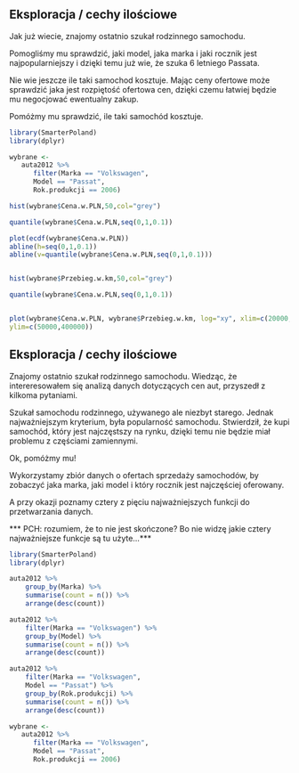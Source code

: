 Eksploracja / cechy ilościowe
-----------------------------

Jak już wiecie, znajomy ostatnio szukał rodzinnego samochodu.

Pomogliśmy mu sprawdzić, jaki model, jaka marka i jaki rocznik jest najpopularniejszy
i dzięki temu już wie, że szuka 6 letniego Passata.

Nie wie jeszcze ile taki samochod kosztuje.
Mając ceny ofertowe może sprawdzić jaka jest rozpiętość ofertowa cen, dzięki czemu łatwiej będzie mu negocjować ewentualny zakup.

Pomóżmy mu sprawdzić, ile taki samochód kosztuje.

```r
library(SmarterPoland)
library(dplyr)

wybrane <-
   auta2012 %>% 
      filter(Marka == "Volkswagen",
      Model == "Passat",
      Rok.produkcji == 2006)

hist(wybrane$Cena.w.PLN,50,col="grey")

quantile(wybrane$Cena.w.PLN,seq(0,1,0.1))

plot(ecdf(wybrane$Cena.w.PLN))
abline(h=seq(0,1,0.1))
abline(v=quantile(wybrane$Cena.w.PLN,seq(0,1,0.1)))


hist(wybrane$Przebieg.w.km,50,col="grey")

quantile(wybrane$Cena.w.PLN,seq(0,1,0.1))


plot(wybrane$Cena.w.PLN, wybrane$Przebieg.w.km, log="xy", xlim=c(20000,70000),
ylim=c(50000,400000))

```




Eksploracja / cechy ilościowe
-----------------------------

Znajomy ostatnio szukał rodzinnego samochodu.
Wiedząc, że intereresowałem się analizą danych dotyczących cen aut, przyszedł z kilkoma pytaniami.

Szukał samochodu rodzinnego, używanego ale niezbyt starego.
Jednak najważniejszym kryterium, była popularność samochodu.
Stwierdził, że kupi samochód, który jest najczęstszy na rynku, dzięki temu nie będzie miał problemu z częściami zamiennymi.

Ok, pomóżmy mu!

Wykorzystamy zbiór danych o ofertach sprzedaży samochodów, by zobaczyć jaka marka, jaki model i który rocznik jest najczęściej oferowany.

A przy okazji poznamy cztery z pięciu najważniejszych funkcji do przetwarzania danych.

*** PCH: rozumiem, że to nie jest skończone? Bo nie widzę jakie cztery najważniejsze 
funkcje są tu użyte...***

```r
library(SmarterPoland)
library(dplyr)

auta2012 %>%
    group_by(Marka) %>%
    summarise(count = n()) %>%
    arrange(desc(count))

auta2012 %>%
    filter(Marka == "Volkswagen") %>%
    group_by(Model) %>%
    summarise(count = n()) %>%
    arrange(desc(count))

auta2012 %>%
    filter(Marka == "Volkswagen",
    Model == "Passat") %>%
    group_by(Rok.produkcji) %>%
    summarise(count = n()) %>%
    arrange(desc(count))

wybrane <-
   auta2012 %>% 
      filter(Marka == "Volkswagen",
      Model == "Passat",
      Rok.produkcji == 2006)

```



